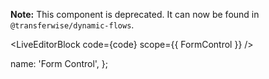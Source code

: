 
**Note:** This component is deprecated. It can now be found in `@transferwise/dynamic-flows`.

<LiveEditorBlock code={code} scope={{ FormControl }} />
<GeneratePropsTable componentName="FormControl" />

  name: 'Form Control',
};
